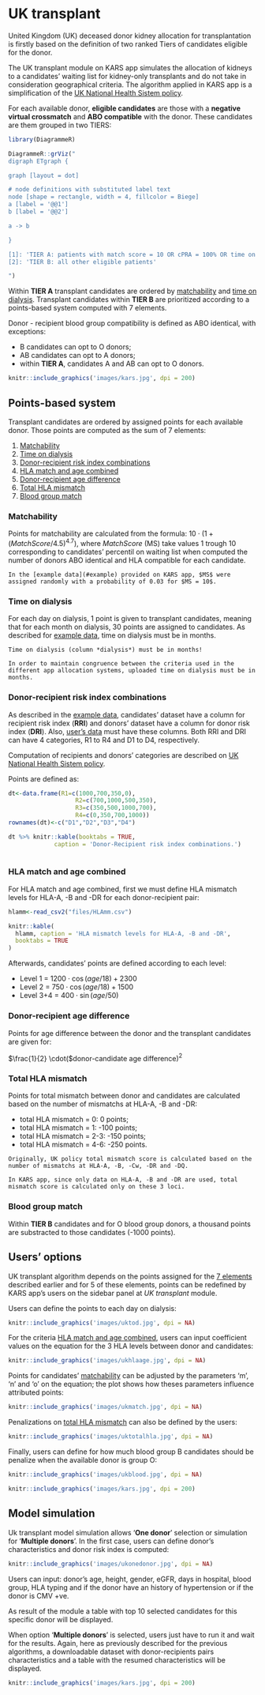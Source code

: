 # UK transplant {#uk}

United Kingdom (UK) deceased donor kidney allocation for transplantation is firstly based on the definition of two ranked Tiers of candidates eligible for the donor.

The UK transplant module on KARS app simulates the allocation of kidneys to a candidates' waiting list for kidney-only transplants and do not take in consideration geographical criteria. The algorithm applied in KARS app is a simplification of the [UK National Health Sistem policy](https://nhsbtdbe.blob.core.windows.net/umbraco-assets-corp/16915/kidney-allocation-policy-pol186.pdf). 

For each available donor, **eligible candidates** are those with a **negative virtual crossmatch** and **ABO compatible** with the donor. These candidates are them grouped in two TIERS:

```r
library(DiagrammeR)

DiagrammeR::grViz("
digraph ETgraph {

graph [layout = dot]

# node definitions with substituted label text
node [shape = rectangle, width = 4, fillcolor = Biege]
a [label = '@@1']
b [label = '@@2']

a -> b

}

[1]: 'TIER A: patients with match score = 10 OR cPRA = 100% OR time on dialysis > 7 years'
[2]: 'TIER B: all other eligible patients'

")
```

Within **TIER A** transplant candidates are ordered by [matchability](#ms) and [time on dialysis](#tod). Transplant candidates within **TIER B** are prioritized according to a points-based system computed with 7 elements.

Donor - recipient blood group compatibility is defined as ABO identical, with exceptions:

- B candidates can opt to O donors; 
- AB candidates can opt to A donors;
- within **TIER A**, candidates A and AB can opt to O donors.

```r
knitr::include_graphics('images/kars.jpg', dpi = 200)
```

## Points-based system {#ukpoints}

Transplant candidates are ordered by assigned points for each available donor. Those points are computed as the sum of 7 elements: 

1. [Matchability](#ms)
2. [Time on dialysis](#tod)
3. [Donor-recipient risk index combinations](#dric)
4. [HLA match and age combined](#HLAage)
5. [Donor-recipient age difference](#agediff)
6. [Total HLA mismatch](#HLAtotal)
7. [Blood group match](#blood)

### Matchability {#ms}

Points for matchability are calculated from the formula: $10 \cdot (1 + (MatchScore / 4.5)^{4.7})$, where $MatchScore$ (MS) take values $1$ trough $10$ corresponding to candidates' percentil on waiting list when computed the number of donors ABO identical and HLA compatible for each candidate. 

```block
In the [example data](#example) provided on KARS app, $MS$ were assigned randomly with a probability of 0.03 for $MS = 10$.
```

### Time on dialysis {#tod}

For each day on dialysis, 1 point is given to transplant candidates, meaning that for each month on dialysis, 30 points are assigned to candidates. As described for [example data](#example), time on dialysis must be in months.

```block
Time on dialysis (column *dialysis*) must be in months!

In order to maintain congruence between the criteria used in the different app allocation systems, uploaded time on dialysis must be in months.  
```

### Donor-recipient risk index combinations {#dric}

As described in the [example data](#example), candidates' dataset have a column for recipient risk index (**RRI**) and donors' dataset have a column for donor risk index (**DRI**). Also, [user's data](#users) must have these columns. Both RRI and DRI can have 4 categories, R1 to R4 and D1 to D4, respectively.

Computation of recipients and donors' categories are described on [UK National Health Sistem policy](https://nhsbtdbe.blob.core.windows.net/umbraco-assets-corp/16915/kidney-allocation-policy-pol186.pdf). 

Points are defined as:

```r
dt<-data.frame(R1=c(1000,700,350,0),
                   R2=c(700,1000,500,350),
                   R3=c(350,500,1000,700),
                   R4=c(0,350,700,1000))
rownames(dt)<-c("D1","D2","D3","D4")

dt %>% knitr::kable(booktabs = TRUE,
             caption = 'Donor-Recipient risk index combinations.')
    
```

### HLA match and age combined {#HLAage}

For HLA match and age combined, first we must define HLA mismatch levels for HLA-A, -B and -DR for each donor-recipient pair:

```r

hlamm<-read_csv2("files/HLAmm.csv")

knitr::kable(
  hlamm, caption = 'HLA mismatch levels for HLA-A, -B and -DR',
  booktabs = TRUE
)
```

Afterwards, candidates' points are defined according to each level:

- Level 1 =   $1200 \cdot \cos(age/18) + 2300$
- Level 2 =   $750 \cdot \cos(age/18) + 1500$
- Level 3+4 = $400 \cdot \sin(age/50)$

### Donor-recipient age difference {#agediff}

Points for age difference between the donor and the transplant candidates are given for:

$\frac{1}{2} \cdot($donor-candidate age difference$)^2$

### Total HLA mismatch {#HLAtotal}

Points for total mismatch between donor and candidates are calculated based on the number of mismatchs at HLA-A, -B and -DR: 

- total HLA mismatch = 0: 0 points;
- total HLA mismatch = 1: -100 points;
- total HLA mismatch = 2-3: -150 points;
- total HLA mismatch = 4-6: -250 points.

```block
Originally, UK policy total mismatch score is calculated based on the number of mismatchs at HLA-A, -B, -Cw, -DR and -DQ.

In KARS app, since only data on HLA-A, -B and -DR are used, total mismatch score is calculated only on these 3 loci.   
```


### Blood group match {#blood}

Within **TIER B** candidates and for O blood group donors, a thousand points are substracted to those candidates (-1000 points).

## Users' options

UK transplant algorithm depends on the points assigned for the [7 elements](#ukpoints) described earlier and for 5 of these elements, points can be redefined by KARS app's users on the sidebar panel at *UK transplant* module. 

Users can define the points to each day on dialysis:

```r
knitr::include_graphics('images/uktod.jpg', dpi = NA)
```

For the criteria [HLA match and age combined](#HLAage), users can input coefficient values on the equation for the 3 HLA levels between donor and candidates:

```r
knitr::include_graphics('images/ukhlaage.jpg', dpi = NA)
```

Points for candidates' [matchability](#ms) can be adjusted by the parameters 'm', 'n' and 'o' on the equation; the plot shows how theses parameters influence attributed points:

```r
knitr::include_graphics('images/ukmatch.jpg', dpi = NA)
```

Penalizations on [total HLA mismatch](#HLAtotal) can also be defined by the users: 

```r
knitr::include_graphics('images/uktotalhla.jpg', dpi = NA)
```

Finally, users can define for how much blood group B candidates should be penalize when the available donor is group O:

```r
knitr::include_graphics('images/ukblood.jpg', dpi = NA)
```


```r
knitr::include_graphics('images/kars.jpg', dpi = 200)
```

## Model simulation

Uk transplant model simulation allows '**One donor**' selection or simulation for '**Multiple donors**'. In the first case, users can define donor's characteristics and donor risk index is computed:  

```r
knitr::include_graphics('images/ukonedonor.jpg', dpi = NA)
```

Users can input: donor's age, height, gender, eGFR, days in hospital, blood group, HLA typing and if the donor have an history of hypertension or if the donor is CMV +ve.

As result of the module a table with top 10 selected candidates for this specific donor will be displayed.

When option '**Multiple donors**' is selected, users just have to run it and wait for the results. Again, here as previously described for the previous algorithms, a downloadable dataset with donor-recipients pairs characteristics and a table with the resumed characteristics will be displayed.  

```r
knitr::include_graphics('images/kars.jpg', dpi = 200)
```
